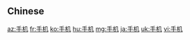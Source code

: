 {{also|手機}}
==Chinese==
{{zh-see|手機}}

[[az:手机]]
[[fr:手机]]
[[ko:手机]]
[[hu:手机]]
[[mg:手机]]
[[ja:手机]]
[[uk:手机]]
[[vi:手机]]